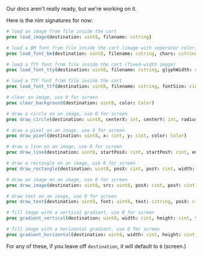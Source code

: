 Our docs aren't really ready, but we're working on it.

Here is the nim signatures for now:

```nim
# load an image from file inside the cart
proc load_image(destination: uint8, filename: cstring)

# load a BM font from file inside the cart (image with seperator color)
proc load_font_bm(destination: uint8, filename: cstring, chars: cstring)

# load a TTY font from file inside the cart (fixed-width image)
proc load_font_tty(destination: uint8, filename: cstring, glyphWidth: cint, glyphHeight: cint, chars: cstring)

# load a TTF font from file inside the cart
proc load_font_ttf(destination: uint8, filename: cstring, fontSize: cint, fontColor: Color)

# clear an image, use 0 for screen
proc clear_background(destination: uint8, color: Color)

# draw a circle on an image, use 0 for screen
proc draw_circle(destination: uint8, centerX: int, centerY: int, radius:int, color: Color)

# draw a pixel on an image, use 0 for screen
proc draw_pixel(destination: uint8, x: cint, y: cint, color: Color)

# draw a line on an image, use 0 for screen
proc draw_line(destination: uint8, startPosX: cint, startPosY: cint, endPosX: cint, endPosY: cint, color: Color)

# draw a rectangle on an image, use 0 for screen
proc draw_rectangle(destination: uint8, posX: cint, posY: cint, width: cint, height: cint, color: Color)

# draw an image on an image, use 0 for screen
proc draw_image(destination: uint8, src: uint8, posX: cint, posY: cint)

# draw text on an image, use 0 for screen
proc draw_text(destination: uint8, font: uint8, text: cstring, posX: cint, posY: cint)

# fill image with a vertical gradient, use 0 for screen
proc gradient_vertical(destination: uint8, width: cint, height: cint, top: Color, bottom: Color)

# fill image with a horizontal gradient, use 0 for screen
proc gradient_horizontal(destination: uint8, width: cint, height: cint, left: Color, right: Color)
```

For any of these, if you leave off `destination`, it will default to `0` (screen.)